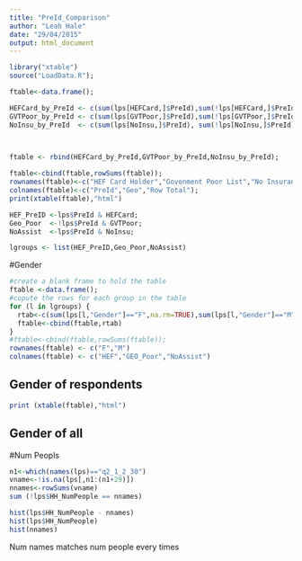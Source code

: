 ```yaml
---
title: "PreId_Comparison"
author: "Leah Hale"
date: "29/04/2015"
output: html_document
---
```



```r

library("xtable")
source("LoadData.R");

ftable<-data.frame();

HEFCard_by_PreId <- c(sum(lps[HEFCard,]$PreId),sum(!lps[HEFCard,]$PreId));
GVTPoor_by_PreId <- c(sum(lps[GVTPoor,]$PreId),sum(!lps[GVTPoor,]$PreId));
NoInsu_by_PreId  <- c(sum(lps[NoInsu,]$PreId), sum(!lps[NoInsu,]$PreId));
            


ftable <- rbind(HEFCard_by_PreId,GVTPoor_by_PreId,NoInsu_by_PreId);

ftable<-cbind(ftable,rowSums(ftable));
rownames(ftable)<-c("HEF Card Holder","Govenment Poor List","No Insurance")
colnames(ftable)<-c("PreId","Geo","Row Total");
print(xtable(ftable),"html")

```

```r
HEF_PreID <-lps$PreId & HEFCard;
Geo_Poor  <-!lps$PreId & GVTPoor;
NoAssist  <-lps$PreId & NoInsu;

lgroups <- list(HEF_PreID,Geo_Poor,NoAssist)
```

#Gender

```r
#create a blank frame to hold the table
ftable <-data.frame();
#copute the rows for each group in the table
for (l in lgroups) {
  rtab<-c(sum(lps[l,"Gender"]=="F",na.rm=TRUE),sum(lps[l,"Gender"]=="M",na.rm=TRUE))
  ftable<-cbind(ftable,rtab)
}
#ftable<-cbind(ftable,rowSums(ftable));
rownames(ftable) <- c("F","M")
colnames(ftable) <- c("HEF","GEO_Poor","NoAssist")
```

## Gender of respondents
```r
print (xtable(ftable),"html")

```
## Gender of all

#Num Peopls
```r
n1<-which(names(lps)=="q2_1_2_30")
vname<-!is.na(lps[,n1:(n1+29)])
nnames<-rowSums(vname)
sum (!lps$HH_NumPeople == nnames)

hist(lps$HH_NumPeople - nnames)
hist(lps$HH_NumPeople)
hist(nnames)
```
Num names matches num people every times
